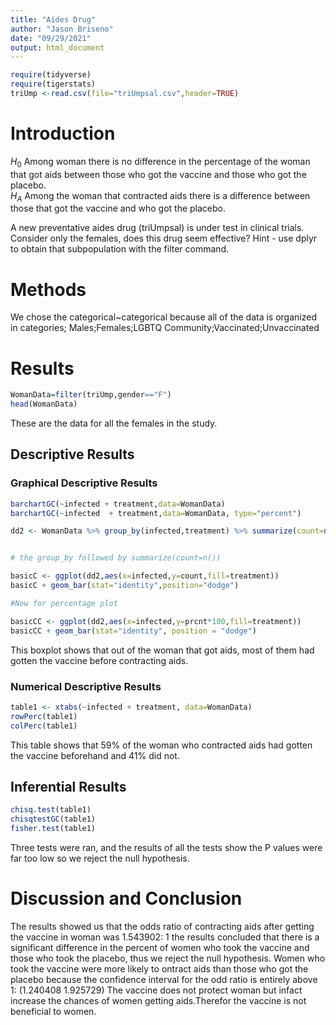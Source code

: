 ```yaml
---
title: "Aides Drug"
author: "Jason Briseno"
date: "09/29/2021"
output: html_document
---
```


```r
require(tidyverse)
require(tigerstats)
triUmp <-read.csv(file="triUmpsal.csv",header=TRUE)
```

# Introduction

<!--In this section you explain what you are trying to show.  Where did the data come from?  What is the research or other question you are trying to answer?.  If you skimp in this section expect to be marked down in your grade. Paint a picture of the project a couple of paragraphs is expected!-->

$H_0$ Among woman there is no difference in the percentage of the woman that got aids between those who got the vaccine and those who got the placebo.  
$H_A$ Among the woman that contracted aids there is a difference between those that got the vaccine and who got the placebo.  

A new  preventative aides drug (triUmpsal) is under test in clinical trials. Consider only the females, does this drug seem effective?  Hint - use dplyr to obtain that subpopulation with the filter command.

# Methods

<!--Decide on your methods:  use "variable analysis" or other appropriate descriptors.  Make sure to choose at least one graphical method and at least one numerical method. Discuss what data manipulations may be needed for example subsetting or other binning procedures and what sort of graphical displays and inferential tools will be used!-->

We chose the categorical~categorical because all of the data is organized in categories; Males;Females;LGBTQ Community;Vaccinated;Unvaccinated

# Results

<!--Divide this section into two sub-sections:  One for your descriptive  results and one for your inferential results.!-->

```r
WomanData=filter(triUmp,gender=="F")
head(WomanData)
```

These are the data for all the females in the study.

## Descriptive Results

### Graphical Descriptive Results

<!--Graphical results here.  Make sure to show your code.  Provide appropriate labels for axes, giving units if possible, and provide a good title for the graph, too.  Use the graphical results to describe the patterns if any that exist in the data as focused toward the research question. Bottom line is to explain the features of the graph that are relevant to conforming or departing to what is expected by your null hypothesis !-->

```r
barchartGC(~infected + treatment,data=WomanData)
barchartGC(~infected  + treatment,data=WomanData, type="percent")

```
```r
dd2 <- WomanData %>% group_by(infected,treatment) %>% summarize(count=n()) %>% mutate(prcnt=count/sum(count))


# the group_by followed by summarize(count=n())

basicC <- ggplot(dd2,aes(x=infected,y=count,fill=treatment))
basicC + geom_bar(stat="identity",position="dodge")

#Now for percentage plot

basicCC <- ggplot(dd2,aes(x=infected,y=prcnt*100,fill=treatment)) 
basicCC + geom_bar(stat="identity", position = "dodge")
```

This boxplot shows that out of the woman that got aids, most of them had gotten the vaccine before contracting aids.


### Numerical Descriptive Results

<!--Numerical results go here. Use the numerical results to describe the patterns if any that exist in the data as focused toward the research question!-->

```r
table1 <- xtabs(~infected + treatment, data=WomanData)
rowPerc(table1)
colPerc(table1)
```

This table shows that 59% of the woman who contracted aids had gotten the vaccine beforehand and 41% did not.

## Inferential Results

<!--State hypothesis clearly.  Make sure your discussion of the inferential test covers all the aspects that the test output produces, such as test statistic, p-value etc.  Make a decision about the null hypothesis, explain the assumptions on which the selected test/procedure was based, and why the chosen procedure satisfys the assumptions and is appropriate to answer the research question!-->

```r
chisq.test(table1)
chisqtestGC(table1)
fisher.test(table1)
```

Three tests were ran, and the results of all the tests show the P values were far too low so we reject the null hypothesis.


# Discussion and Conclusion

<!--Discussion and conclusion here.  If you found a relationship be sure to consider whether the relationship occurs because one of the variavbles causes the other, or whether they perhasps are related for some other reason.  Watch the chapter 6 videos from the GeorgeTown videos collection.!-->

The results showed us that the odds ratio of contracting aids after getting the vaccine in woman was 1.543902: 1
the results concluded that there is a significant difference in the percent of women who took the vaccine and those who took the placebo, thus we reject the null hypothesis. Women who took the vaccine were more likely to ontract aids than those who got the placebo because the confidence interval for the odd ratio is entirely above 1: (1.240408 1.925729) The vaccine does not protect woman but infact increase the chances of women getting aids.Therefor the vaccine is not beneficial to women.
